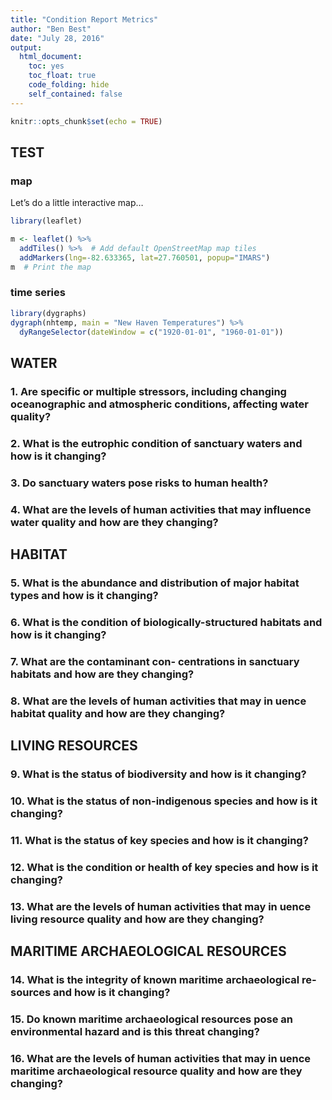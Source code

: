 ```yaml
---
title: "Condition Report Metrics"
author: "Ben Best"
date: "July 28, 2016"
output: 
  html_document: 
    toc: yes
    toc_float: true
    code_folding: hide
    self_contained: false
---
```


```r
knitr::opts_chunk$set(echo = TRUE)
```

<!-- source: http://sanctuaries.noaa.gov/science/condition/monterey-bay-2015/mbnms-cr-2015-highres.pdf -->

## TEST

### map

Let's do a little interactive map...

```r
library(leaflet)

m <- leaflet() %>%
  addTiles() %>%  # Add default OpenStreetMap map tiles
  addMarkers(lng=-82.633365, lat=27.760501, popup="IMARS")
m  # Print the map
```

### time series

```r
library(dygraphs)
dygraph(nhtemp, main = "New Haven Temperatures") %>% 
  dyRangeSelector(dateWindow = c("1920-01-01", "1960-01-01"))
```


## WATER

### 1. Are specific or multiple stressors, including changing oceanographic and atmospheric conditions, affecting water quality?

### 2. What is the eutrophic condition of sanctuary waters and how is it changing?

### 3. Do sanctuary waters pose risks to human health?

### 4. What are the levels of human activities that may influence water quality and how are they changing?

## HABITAT

### 5. What is the abundance and distribution of major habitat types and how is it changing?

### 6. What is the condition of biologically-structured habitats and how is it changing?

### 7. What are the contaminant con- centrations in sanctuary habitats and how are they changing?

### 8. What are the levels of human activities that may in uence habitat quality and how are they changing?

## LIVING RESOURCES

### 9. What is the status of biodiversity and how is it changing?

### 10. What is the status of non-indigenous species and how is it changing?

### 11. What is the status of key species and how is it changing?

### 12. What is the condition or health of key species and how is it changing?

### 13. What are the levels of human activities that may in uence living resource quality and how are they changing?

## MARITIME ARCHAEOLOGICAL RESOURCES

### 14. What is the integrity of known maritime archaeological re- sources and how is it changing?

### 15. Do known maritime archaeological resources pose an environmental hazard and is this threat changing?

### 16. What are the levels of human activities that may in uence maritime archaeological resource quality and how are they changing?

